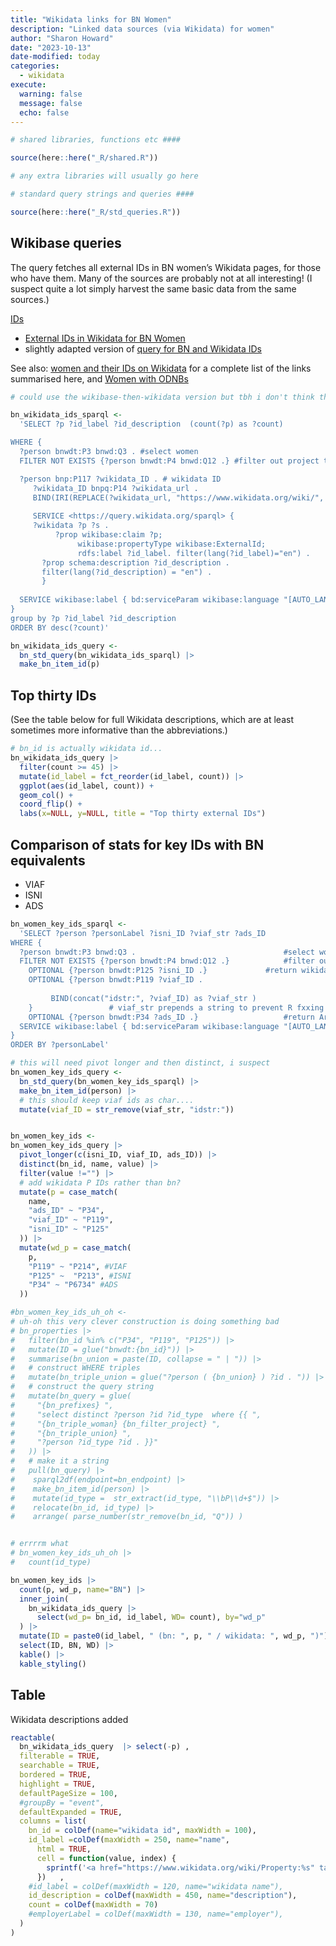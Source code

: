 ```yaml
---
title: "Wikidata links for BN Women"
description: "Linked data sources (via Wikidata) for women"
author: "Sharon Howard"
date: "2023-10-13"
date-modified: today
categories: 
  - wikidata
execute: 
  warning: false
  message: false
  echo: false 
---
```





```r
# shared libraries, functions etc ####

source(here::here("_R/shared.R"))

# any extra libraries will usually go here 

# standard query strings and queries ####

source(here::here("_R/std_queries.R"))

```

## Wikibase queries

The query fetches all external IDs in BN women's Wikidata pages, for those who have them. Many of the sources are probably not at all interesting! (I suspect quite a lot simply harvest the same basic data from the same sources.)

[IDs](https://beyond-notability.wikibase.cloud/wiki/Project:SPARQL/examples#IDs) 

- [External IDs in Wikidata for BN Women](https://beyond-notability.wikibase.cloud/wiki/Project:SPARQL/examples#What_external_IDs_are_available_in_Wikidata_for_women_in_the_BN_database?)
- slightly adapted version of [query for BN and Wikidata IDs](https://beyond-notability.wikibase.cloud/wiki/Project:SPARQL/examples#Women_in_the_wiki_(excluding_the_project_team)_and_their_corresponding_IDs_-_where_they_exist_-_on_wikidata,_viaf,_WorldCat_Identities,_and_the_Archaeology_Data_Service)

See also: [women and their IDs on Wikidata](https://beyond-notability.wikibase.cloud/wiki/Project:SPARQL/examples#All_external_IDs_on_Wikidata_for_Women) for a complete list of the links summarised here, and [Women with ODNBs](https://beyond-notability.wikibase.cloud/wiki/Project:SPARQL/examples#Women_with_ODNB_IDs_in_Wikidata)


```r
# could use the wikibase-then-wikidata version but tbh i don't think that's much quicker and it needs two separate queries

bn_wikidata_ids_sparql <-
  'SELECT ?p ?id_label ?id_description  (count(?p) as ?count)

WHERE {  
  ?person bnwdt:P3 bnwd:Q3 . #select women
  FILTER NOT EXISTS {?person bnwdt:P4 bnwd:Q12 .} #filter out project team

  ?person bnp:P117 ?wikidata_ID . # wikidata ID
     ?wikidata_ID bnpq:P14 ?wikidata_url .
     BIND(IRI(REPLACE(?wikidata_url, "https://www.wikidata.org/wiki/", "http://www.wikidata.org/entity/")) as ?wikidata ) 
  
     SERVICE <https://query.wikidata.org/sparql> {
     ?wikidata ?p ?s .
          ?prop wikibase:claim ?p;    	 
               wikibase:propertyType wikibase:ExternalId;  
               rdfs:label ?id_label. filter(lang(?id_label)="en") . 
       ?prop schema:description ?id_description . 
       filter(lang(?id_description) = "en") .    
       }  
       
  SERVICE wikibase:label { bd:serviceParam wikibase:language "[AUTO_LANGUAGE],en, en-gb". } 
}
group by ?p ?id_label ?id_description 
ORDER BY desc(?count)'

bn_wikidata_ids_query <-
  bn_std_query(bn_wikidata_ids_sparql) |>
  make_bn_item_id(p)
```


## Top thirty IDs

(See the table below for full Wikidata descriptions, which are at least sometimes more informative than the abbreviations.)

```r
# bn_id is actually wikidata id...
bn_wikidata_ids_query |>
  filter(count >= 45) |>
  mutate(id_label = fct_reorder(id_label, count)) |>
  ggplot(aes(id_label, count)) +
  geom_col() +
  coord_flip() +
  labs(x=NULL, y=NULL, title = "Top thirty external IDs")
```

## Comparison of stats for key IDs with BN equivalents

- VIAF 
- ISNI 
- ADS 

```r
bn_women_key_ids_sparql <-
  'SELECT ?person ?personLabel ?isni_ID ?viaf_str ?ads_ID  
WHERE {  
  ?person bnwdt:P3 bnwd:Q3 .                                 #select women
  FILTER NOT EXISTS {?person bnwdt:P4 bnwd:Q12 .}            #filter out project team
    OPTIONAL {?person bnwdt:P125 ?isni_ID .}             #return wikidata ID
    OPTIONAL {?person bnwdt:P119 ?viaf_ID .
      
         BIND(concat("idstr:", ?viaf_ID) as ?viaf_str ) 
    }                 # viaf_str prepends a string to prevent R fxxing around with the very long ones.
    OPTIONAL {?person bnwdt:P34 ?ads_ID .}                   #return Archaeological Data Service ID
  SERVICE wikibase:label { bd:serviceParam wikibase:language "[AUTO_LANGUAGE],en-gb". } 
}
ORDER BY ?personLabel'

# this will need pivot longer and then distinct, i suspect
bn_women_key_ids_query <-
  bn_std_query(bn_women_key_ids_sparql) |>
  make_bn_item_id(person) |>
  # this should keep viaf ids as char....
  mutate(viaf_ID = str_remove(viaf_str, "idstr:"))  


bn_women_key_ids <-
bn_women_key_ids_query |>
  pivot_longer(c(isni_ID, viaf_ID, ads_ID)) |>
  distinct(bn_id, name, value) |>
  filter(value !="") |>
  # add wikidata P IDs rather than bn?
  mutate(p = case_match(
    name,
    "ads_ID" ~ "P34",
    "viaf_ID" ~ "P119",
    "isni_ID" ~ "P125"
  )) |>
  mutate(wd_p = case_match(
    p,
    "P119" ~ "P214", #VIAF
    "P125" ~  "P213", #ISNI
    "P34" ~ "P6734" #ADS
  ))
```


```r
#bn_women_key_ids_uh_oh <-
# uh-oh this very clever construction is doing something bad
# bn_properties |>
#   filter(bn_id %in% c("P34", "P119", "P125")) |>
#   mutate(ID = glue("bnwdt:{bn_id}")) |>
#   summarise(bn_union = paste(ID, collapse = " | ")) |>
#   # construct WHERE triples
#   mutate(bn_triple_union = glue("?person ( {bn_union} ) ?id . ")) |>
#   # construct the query string
#   mutate(bn_query = glue(
#     "{bn_prefixes} ",
#     "select distinct ?person ?id ?id_type  where {{ ",
#     "{bn_triple_woman} {bn_filter_project} ",
#     "{bn_triple_union} ",
#     "?person ?id_type ?id . }}"
#   )) |>
#   # make it a string
#   pull(bn_query) |>
#    sparql2df(endpoint=bn_endpoint) |>
#    make_bn_item_id(person) |>
#    mutate(id_type =  str_extract(id_type, "\\bP\\d+$")) |>
#    relocate(bn_id, id_type) |>
#    arrange( parse_number(str_remove(bn_id, "Q")) ) 


# errrrm what
# bn_women_key_ids_uh_oh |>
#   count(id_type)
```




```r
bn_women_key_ids |>
  count(p, wd_p, name="BN") |>
  inner_join(
    bn_wikidata_ids_query |>
      select(wd_p= bn_id, id_label, WD= count), by="wd_p"
  ) |>
  mutate(ID = paste0(id_label, " (bn: ", p, " / wikidata: ", wd_p, ")")) |>
  select(ID, BN, WD) |>
  kable() |>
  kable_styling()
```


## Table

Wikidata descriptions added 


```r
reactable(
  bn_wikidata_ids_query  |> select(-p) ,
  filterable = TRUE,
  searchable = TRUE,
  bordered = TRUE,
  highlight = TRUE,
  defaultPageSize = 100,
  #groupBy = "event",
  defaultExpanded = TRUE,
  columns = list(
    bn_id = colDef(name="wikidata id", maxWidth = 100),
    id_label =colDef(maxWidth = 250, name="name",
      html = TRUE,
      cell = function(value, index) {
        sprintf('<a href="https://www.wikidata.org/wiki/Property:%s" target="_blank">%s</a>', bn_wikidata_ids_query$bn_id[index], value)
      })   ,
    #id_label = colDef(maxWidth = 120, name="wikidata name"),
    id_description = colDef(maxWidth = 450, name="description"),
    count = colDef(maxWidth = 70)
    #employerLabel = colDef(maxWidth = 130, name="employer"),
  )
)

```

